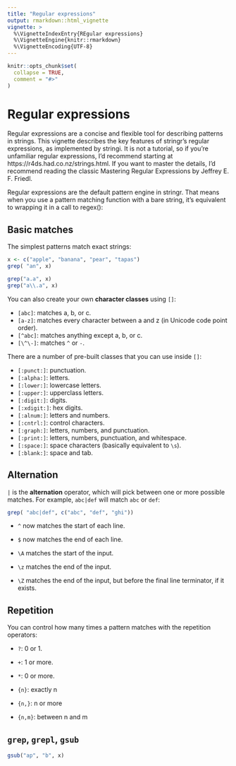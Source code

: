 ```yaml
---
title: "Regular expressions"
output: rmarkdown::html_vignette
vignette: >
  %\VignetteIndexEntry{REgular expressions}
  %\VignetteEngine{knitr::rmarkdown}
  %\VignetteEncoding{UTF-8}
---
```



```r
knitr::opts_chunk$set(
  collapse = TRUE,
  comment = "#>"
)
```

# Regular expressions

Regular expressions are a concise and flexible tool for describing patterns in strings. This vignette describes the key features of stringr’s regular expressions, as implemented by stringi. It is not a tutorial, so if you’re unfamiliar regular expressions, I’d recommend starting at https://r4ds.had.co.nz/strings.html. If you want to master the details, I’d recommend reading the classic Mastering Regular Expressions by Jeffrey E. F. Friedl.

Regular expressions are the default pattern engine in stringr. That means when you use a pattern matching function with a bare string, it’s equivalent to wrapping it in a call to regex():

## Basic matches

The simplest patterns match exact strings:

```r
x <- c("apple", "banana", "pear", "tapas")
grep( "an", x)
```
```r

grep("a.a", x)
grep("a\\.a", x)
```
You can also create your own __character classes__ using `[]`:

* `[abc]`: matches a, b, or c.
* `[a-z]`: matches every character between a and z 
   (in Unicode code point order).
* `[^abc]`: matches anything except a, b, or c.
* `[\^\-]`: matches `^` or `-`.

There are a number of pre-built classes that you can use inside `[]`:

* `[:punct:]`: punctuation.
* `[:alpha:]`: letters.
* `[:lower:]`: lowercase letters.
* `[:upper:]`: upperclass letters.
* `[:digit:]`: digits.
* `[:xdigit:]`: hex digits.
* `[:alnum:]`: letters and numbers.
* `[:cntrl:]`: control characters.
* `[:graph:]`: letters, numbers, and punctuation.
* `[:print:]`: letters, numbers, punctuation, and whitespace.
* `[:space:]`: space characters (basically equivalent to `\s`).
* `[:blank:]`: space and tab.


## Alternation

`|` is the __alternation__ operator, which will pick between one or more possible matches. For example, `abc|def` will match `abc` or `def`:


```r
grep( "abc|def", c("abc", "def", "ghi"))
```



* `^` now matches the start of each line. 

* `$` now matches the end of each line.

* `\A` matches the start of the input.

* `\z` matches the end of the input.

* `\Z` matches the end of the input, but before the final line terminator, 
  if it exists.
  
## Repetition

You can control how many times a pattern matches with the repetition operators:

* `?`: 0 or 1.
* `+`: 1 or more.
* `*`: 0 or more.


* `{n}`: exactly n
* `{n,}`: n or more
* `{n,m}`: between n and m

## `grep`, `grepl`, `gsub`


```r
gsub("ap", "b", x)
```

